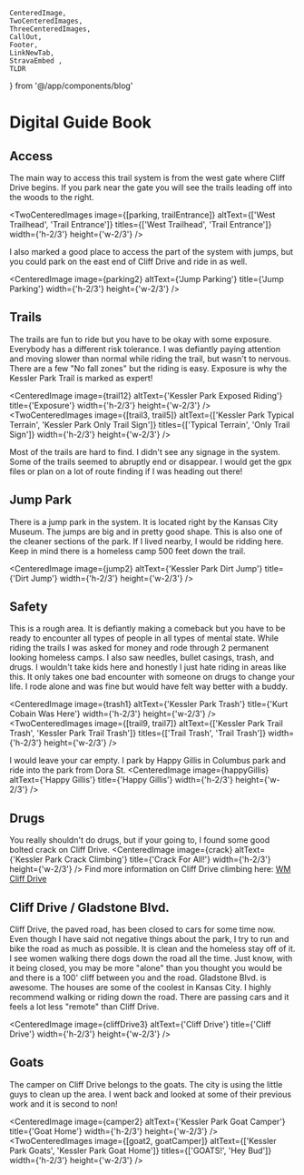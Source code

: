     CenteredImage, 
    TwoCenteredImages, 
    ThreeCenteredImages, 
    CallOut,
    Footer, 
    LinkNewTab, 
    StravaEmbed ,
    TLDR
} from '@/app/components/blog'



# Digital Guide Book
<TLDR
text="Once the Kansas City mountain biking Mecca, Kessler Park contains some of the largest cliffs in the area. There are portions of the single track that expose the rider to 100' falls. There is also a large homeless population that call this park home. Some of the trails have become rundown or non-existent."
/>

## Access
The main way to access this trail system is from the west gate where Cliff Drive begins. If you park near the gate you will see the trails leading off into the woods to the right.

<TwoCenteredImages image={[parking, trailEntrance]} altText={['West Trailhead', 'Trail Entrance']} titles={['West Trailhead', 'Trail Entrance']} width={'h-2/3'} height={'w-2/3'} />

I also marked a good place to access the part of the system with jumps, but you could park on the east end of Cliff Drive and ride in as well.

<CenteredImage image={parking2} altText={'Jump Parking'} title={'Jump Parking'} width={'h-2/3'} height={'w-2/3'} />

<CallOut
title="Don't Ride Kessler Park"
text='This place sucks. I hate riding through homeless camps and being worried about stepping on needles. There is trash everywhere and the place stinks. I considered omitting this trail system from the guide but decided against it for historical purposes and to warn riders.'
/>

## Trails
The trails are fun to ride but you have to be okay with some exposure. Everybody has a different risk tolerance. I was defiantly paying attention and moving slower than normal while riding the trail, but wasn't to nervous. There are a few "No fall zones" but the riding is easy. Exposure is why the Kessler Park Trail is marked as expert!

<CenteredImage image={trail12} altText={'Kessler Park Exposed Riding'} title={'Exposure'} width={'h-2/3'} height={'w-2/3'} />
<TwoCenteredImages image={[trail3, trail5]} altText={['Kessler Park Typical Terrain', 'Kessler Park Only Trail Sign']} titles={['Typical Terrain', 'Only Trail Sign']} width={'h-2/3'} height={'w-2/3'} />

Most of the trails are hard to find. I didn't see any signage in the system. Some of the trails seemed to abruptly end or disappear. I would get the gpx files or plan on a lot of route finding if I was heading out there!

<CallOut
title="Racing On The Cliff"
text="While on a West Bottom Bicycles group ride that went down the paved Cliff Drive Road, I got to talking with an old timer that used to participate in enduro races on the Cliffs in the 80's and 90's. Pretty wild stuff. I wouldn't be racing up there!"
/>

## Jump Park
There is a jump park in the system. It is located right by the Kansas City Museum. The jumps are big and in pretty good shape. This is also one of the cleaner sections of the park. If I lived nearby, I would be ridding here. Keep in mind there is a homeless camp 500 feet down the trail.

<CenteredImage image={jump2} altText={'Kessler Park Dirt Jump'} title={'Dirt Jump'} width={'h-2/3'} height={'w-2/3'} />

## Safety
This is a rough area. It is defiantly making a comeback but you have to be ready to encounter all types of people in all types of mental state. While riding the trails I was asked for money and rode through 2 permanent looking homeless camps. I also saw needles, bullet casings, trash, and drugs. I wouldn't take kids here and honestly I just hate riding in areas like this. It only takes one bad encounter with someone on drugs to change your life. I rode alone and was fine but would have felt way better with a buddy.

<CenteredImage image={trash1} altText={'Kessler Park Trash'} title={'Kurt Cobain Was Here'} width={'h-2/3'} height={'w-2/3'} />
<TwoCenteredImages image={[trail9, trail7]} altText={['Kessler Park Trail Trash', 'Kessler Park Trail Trash']} titles={['Trail Trash', 'Trail Trash']} width={'h-2/3'} height={'w-2/3'} />

I would leave your car empty. I park by Happy Gillis in Columbus park and ride into the park from Dora St.
<CenteredImage image={happyGillis} altText={'Happy Gillis'} title={'Happy Gillis'} width={'h-2/3'} height={'w-2/3'} />

## Drugs
You really shouldn't do drugs, but if your going to, I found some good bolted crack on Cliff Drive.
<CenteredImage image={crack} altText={'Kessler Park Crack Climbing'} title={'Crack For All!'} width={'h-2/3'} height={'w-2/3'} />
Find more information on Cliff Drive climbing here: [WM Cliff Drive][1]

## Cliff Drive / Gladstone Blvd.
Cliff Drive, the paved road, has been closed to cars for some time now. Even though I have said not negative things about the park, I try to run and bike the road as much as possible. It is clean and the homeless stay off of it. I see women walking there dogs down the road all the time. Just know, with it being closed, you may be more "alone" than you thought you would be and there is a 100' cliff between you and the road. Gladstone Blvd. is awesome. The houses are some of the coolest in Kansas City. I highly recommend walking or riding down the road. There are passing cars and it feels a lot less "remote" than Cliff Drive.

<CenteredImage image={cliffDrive3} altText={'Cliff Drive'} title={'Cliff Drive'} width={'h-2/3'} height={'w-2/3'} />

## Goats
The camper on Cliff Drive belongs to the goats. The city is using the little guys to clean up the area. I went back and looked at some of their previous work and it is second to non!

<CenteredImage image={camper2} altText={'Kessler Park Goat Camper'} title={'Goat Home'} width={'h-2/3'} height={'w-2/3'} />
<TwoCenteredImages image={[goat2, goatCamper]} altText={['Kessler Park Goats', 'Kessler Park Goat Home']} titles={['GOATS!', 'Hey Bud']} width={'h-2/3'} height={'w-2/3'} />

[1]: https://www.mountainproject.com/area/106125346/wm-cliff-drive
